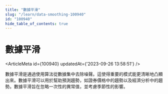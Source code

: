 ```yaml
---
title: "數據平滑"
slug: "/learn/data-smoothing-100940"
id: "100940"
hide_table_of_contents: true
---
```



# 數據平滑

<ArticleMeta id={100940} updatedAt={'2023-09-26 13:58:51'} />
<div className='border-solid border-b border-t-0 my-4 border-[var(--ifm-color-gray-300)]' />

數據平滑是通過使用算法從數據集中去除噪聲。這使得重要的模式能更清晰地凸顯出來。數據平滑可以用於幫助預測趨勢，如證券價格中的趨勢以及經濟分析中的趨勢。數據平滑旨在忽略一次性的異常值，並考慮季節性的影響。
